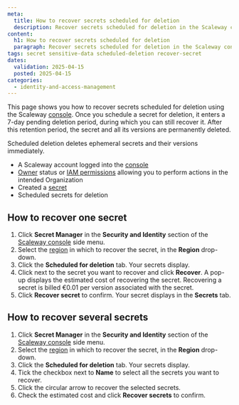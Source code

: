 ```yaml
---
meta:
  title: How to recover secrets scheduled for deletion
  description: Recover secrets scheduled for deletion in the Scaleway console before they are permanently removed.
content:
  h1: How to recover secrets scheduled for deletion
  paragraph: Recover secrets scheduled for deletion in the Scaleway console before they are permanently removed.
tags: secret sensitive-data scheduled-deletion recover-secret
dates:
  validation: 2025-04-15
  posted: 2025-04-15
categories:
  - identity-and-access-management
---
```


This page shows you how to recover secrets scheduled for deletion using the Scaleway [console](https://console.scaleway.com). Once you schedule a secret for deletion, it enters a 7-day pending deletion period, during which you can still recover it.
After this retention period, the secret and all its versions are permanently deleted.

<Message type="important">
  Scheduled deletion deletes ephemeral secrets and their versions immediately.
</Message>

<Macro id="requirements" />

- A Scaleway account logged into the [console](https://console.scaleway.com)
- [Owner](/iam/concepts/#owner) status or [IAM permissions](/iam/concepts/#permission) allowing you to perform actions in the intended Organization
- Created a [secret](/secret-manager/how-to/create-secret/)
- Scheduled secrets for deletion

## How to recover one secret

1. Click **Secret Manager** in the **Security and Identity** section of the [Scaleway console](https://console.scaleway.com/) side menu.
2. Select the [region](/secret-manager/concepts/#region) in which to recover the secret, in the **Region** drop-down.
3. Click the **Scheduled for deletion** tab. Your secrets display.
4. Click <Icon name="more" /> next to the secret you want to recover and click **Recover**. A pop-up displays the estimated cost of recovering the secret.
    <Message type="note">
     Recovering a secret is billed €0.01 per version associated with the secret.
    </Message>
5. Click **Recover secret** to confirm. Your secret displays in the **Secrets** tab.

## How to recover several secrets

1. Click **Secret Manager** in the **Security and Identity** section of the [Scaleway console](https://console.scaleway.com/) side menu.
2. Select the [region](/secret-manager/concepts/#region) in which to recover the secret, in the **Region** drop-down.
3. Click the **Scheduled for deletion** tab. Your secrets display.
4. Tick the checkbox next to **Name** to select all the secrets you want to recover.
5. Click the circular arrow to recover the selected secrets.
6. Check the estimated cost and click **Recover secrets** to confirm.